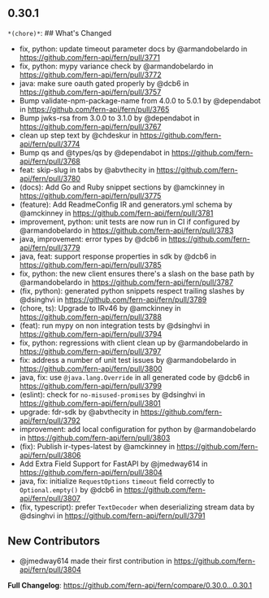 ## 0.30.1
`*(chore)*`: ## What's Changed
* fix, python: update timeout parameter docs by @armandobelardo in https://github.com/fern-api/fern/pull/3771
* fix, python: mypy variance check by @armandobelardo in https://github.com/fern-api/fern/pull/3772
* java: make sure oauth gated properly by @dcb6 in https://github.com/fern-api/fern/pull/3757
* Bump validate-npm-package-name from 4.0.0 to 5.0.1 by @dependabot in https://github.com/fern-api/fern/pull/3765
* Bump jwks-rsa from 3.0.0 to 3.1.0 by @dependabot in https://github.com/fern-api/fern/pull/3767
* clean up step text by @chdeskur in https://github.com/fern-api/fern/pull/3774
* Bump qs and @types/qs by @dependabot in https://github.com/fern-api/fern/pull/3768
* feat: skip-slug in tabs by @abvthecity in https://github.com/fern-api/fern/pull/3780
* (docs): Add Go and Ruby snippet sections by @amckinney in https://github.com/fern-api/fern/pull/3775
* (feature): Add ReadmeConfig IR and generators.yml schema by @amckinney in https://github.com/fern-api/fern/pull/3781
* improvement, python: unit tests are now run in CI if configured by @armandobelardo in https://github.com/fern-api/fern/pull/3783
* java, improvement: error types by @dcb6 in https://github.com/fern-api/fern/pull/3779
* java, feat: support response properties in sdk by @dcb6 in https://github.com/fern-api/fern/pull/3785
* fix, python: the new client ensures there's a slash on the base path by @armandobelardo in https://github.com/fern-api/fern/pull/3787
* (fix, python): generated python snippets respect trailing slashes by @dsinghvi in https://github.com/fern-api/fern/pull/3789
* (chore, ts): Upgrade to IRv46 by @amckinney in https://github.com/fern-api/fern/pull/3788
* (feat): run mypy on non integration tests by @dsinghvi in https://github.com/fern-api/fern/pull/3794
* fix, python: regressions with client clean up by @armandobelardo in https://github.com/fern-api/fern/pull/3797
* fix: address a number of unit test issues by @armandobelardo in https://github.com/fern-api/fern/pull/3800
* java, fix: use `@java.lang.Override` in all generated code by @dcb6 in https://github.com/fern-api/fern/pull/3799
* (eslint): check for `no-misused-promises` by @dsinghvi in https://github.com/fern-api/fern/pull/3801
* upgrade: fdr-sdk by @abvthecity in https://github.com/fern-api/fern/pull/3792
* improvement: add local configuration for python by @armandobelardo in https://github.com/fern-api/fern/pull/3803
* (fix): Publish ir-types-latest by @amckinney in https://github.com/fern-api/fern/pull/3806
* Add Extra Field Support for FastAPI by @jmedway614 in https://github.com/fern-api/fern/pull/3804
* java, fix: initialize `RequestOptions` `timeout` field correctly to `Optional.empty()` by @dcb6 in https://github.com/fern-api/fern/pull/3807
* (fix, typescript): prefer `TextDecoder` when deserializing stream data by @dsinghvi in https://github.com/fern-api/fern/pull/3791

## New Contributors
* @jmedway614 made their first contribution in https://github.com/fern-api/fern/pull/3804

**Full Changelog**: https://github.com/fern-api/fern/compare/0.30.0...0.30.1

